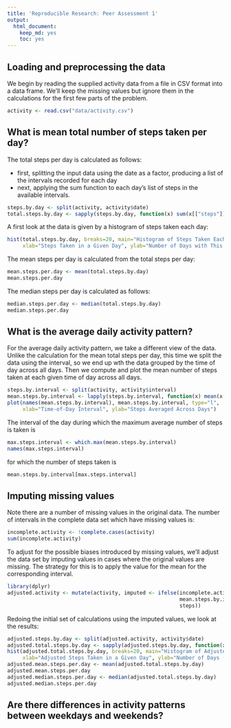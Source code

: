 ```yaml
---
title: 'Reproducible Research: Peer Assessment 1'
output:
  html_document:
    keep_md: yes
    toc: yes
---
```



## Loading and preprocessing the data

We begin by reading the supplied activity data from a file in CSV format into a data frame.  We'll keep the missing values but ignore them in the calculations for the first few parts of the problem.

```r
activity <- read.csv("data/activity.csv")
```

## What is mean total number of steps taken per day?

The total steps per day is calculated as follows:

* first, splitting the input data using the date as a factor, producing a list of the intervals recorded for each day
* next, applying the sum function to each day's list of steps in the available intervals.
```r
steps.by.day <- split(activity, activity$date)
total.steps.by.day <- sapply(steps.by.day, function(x) sum(x[["steps"]], na.rm = TRUE))
```
A first look at the data is given by a histogram of steps taken each day:

```r
hist(total.steps.by.day, breaks=20, main="Histogram of Steps Taken Each Day",
     xlab="Steps Taken in a Given Day", ylab="Number of Days with This Many Steps")
```

The mean steps per day is calculated from the total steps per day:
```r
mean.steps.per.day <- mean(total.steps.by.day)
mean.steps.per.day
```

The median steps per day is calculated as follows:
```r
median.steps.per.day <- median(total.steps.by.day)
median.steps.per.day
```

## What is the average daily activity pattern?

For the average daily activity pattern, we take a different view of the data.
Unlike the calculation for the mean total steps per day, this time we split the data using the interval, so we end up wth the data grouped by the time of day across all days.  Then we compute and plot the mean number of steps taken at each given time of day across all days.

```r
steps.by.interval <- split(activity, activity$interval)
mean.steps.by.interval <- lapply(steps.by.interval, function(x) mean(x[["steps"]], na.rm = TRUE))
plot(names(mean.steps.by.interval), mean.steps.by.interval, type="l",
     xlab="Time-of-Day Interval", ylab="Steps Averaged Across Days")
```

The interval of the day during which the maximum average number of steps is taken is
```r
max.steps.interval <- which.max(mean.steps.by.interval)
names(max.steps.interval)
```
for which the number of steps taken is
```r
mean.steps.by.interval[max.steps.interval]
```

## Imputing missing values

Note there are a number of missing values in the original data.  The number of intervals in the complete data set which have missing values is:
```r
incomplete.activity <- !complete.cases(activity)
sum(incomplete.activity)
```

To adjust for the possible biases introduced by missing values, we'll adjust the data set by imputing values in cases where the original values are missing.  The strategy for this is to apply the value for the mean for the corresponding interval.

```r
library(dplyr)
adjusted.activity <- mutate(activity, imputed <- ifelse(incomplete.activity,
                                                        mean.steps.by.interval[interval],
                                                        steps))
```

Redoing the initial set of calculations using the imputed values, we look at the results:
```r
adjusted.steps.by.day <- split(adjusted.activity, activity$date)
adjusted.total.steps.by.day <- sapply(adjusted.steps.by.day, function(x) sum(x[["imputed"]]))
hist(adjusted.total.steps.by.day, breaks=20, main="Histogram of Adjusted Steps Taken Each Day",
     xlab="Adjusted Steps Taken in a Given Day", ylab="Number of Days (Adjusted) with This Many Steps")
adjusted.mean.steps.per.day <- mean(adjusted.total.steps.by.day)
adjusted.mean.steps.per.day
adjusted.median.steps.per.day <- median(adjusted.total.steps.by.day)
adjusted.median.steps.per.day
```

## Are there differences in activity patterns between weekdays and weekends?


```r
```
